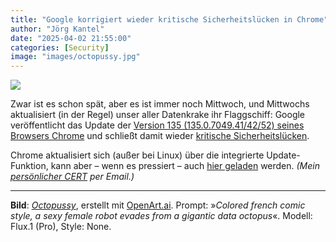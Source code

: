 ```yaml
---
title: "Google korrigiert wieder kritische Sicherheitslücken in Chrome"
author: "Jörg Kantel"
date: "2025-04-02 21:55:00"
categories: [Security]
image: "images/octopussy.jpg"
---
```


[![](images/octopussy-b.jpg)](https://www.flickr.com/photos/schockwellenreiter/54369803956/)

Zwar ist es schon spät, aber es ist immer noch Mittwoch, und Mittwochs aktualisiert (in der Regel) unser aller Datenkrake ihr Flaggschiff: Google veröffentlicht das Update der [Version 135 (135.0.7049.41/42/52) seines Browsers Chrome](https://stadt-bremerhaven.de/chrome-135-ist-da-und-bringt-sicherheitsupdates-mit/) und schließt  damit wieder [kritische Sicherheitslücken](https://chromereleases.googleblog.com/2025/04/stable-channel-update-for-desktop.html).

Chrome aktualisiert sich (außer bei Linux) über die integrierte Update-Funktion, kann aber – wenn es pressiert – auch [hier geladen](https://www.google.com/intl/de/chrome/browser/) werden. *(Mein [persönlicher CERT](https://wwwuser.gwdguser.de/~mreiman1/) per Email.)*

---

**Bild**: *[Octopussy](https://www.flickr.com/photos/schockwellenreiter/54369803956/)*, erstellt mit [OpenArt.ai](https://openart.ai/home). Prompt: »*Colored french comic style, a sexy female robot evades from a gigantic data octopus*«. Modell: Flux.1 (Pro), Style: None.